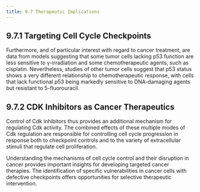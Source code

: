 ```yaml
---
title: 9.7 Therapeutic Implications
---
```



## 9.7.1 Targeting Cell Cycle Checkpoints

Furthermore, and of particular interest with regard to cancer treatment, are data from models suggesting that some tumor cells lacking p53 function are less sensitive to γ-irradiation and some chemotherapeutic agents, such as cisplatin. Nevertheless, studies of other tumor cells suggest that p53 status shows a very different relationship to chemotherapeutic response, with cells that lack functional p53 being markedly sensitive to DNA-damaging agents but resistant to 5-fluorouracil.

## 9.7.2 CDK Inhibitors as Cancer Therapeutics

Control of Cdk inhibitors thus provides an additional mechanism for regulating Cdk activity. The combined effects of these multiple modes of Cdk regulation are responsible for controlling cell cycle progression in response both to checkpoint controls and to the variety of extracellular stimuli that regulate cell proliferation.

Understanding the mechanisms of cell cycle control and their disruption in cancer provides important insights for developing targeted cancer therapies. The identification of specific vulnerabilities in cancer cells with defective checkpoints offers opportunities for selective therapeutic intervention.

